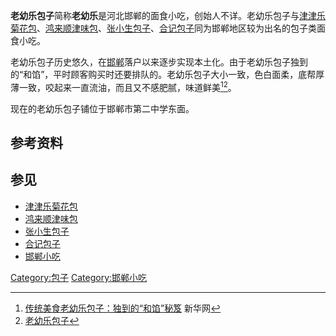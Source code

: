 '''老幼乐包子'''简称'''老幼乐'''是河北邯郸的面食小吃，创始人不详。老幼乐包子与[[津津乐菊花包|津津乐菊花包]]、[[鸿来顺津味包|鸿来顺津味包]]、[[张小生包子|张小生包子]]、[[合记包子|合记包子]]同为邯郸地区较为出名的包子类面食小吃。

老幼乐包子历史悠久，在[[邯郸|邯郸]]落户以来逐步实现本土化。由于老幼乐包子独到的“和馅”，平时顾客购买时还要排队的。老幼乐包子大小一致，色白面柔，底帮厚薄一致，咬起来一直流油，而且又不感肥腻，味道鲜美<ref>[http://www.he.xinhuanet.com/news/2014-04/13/c_1110205258.htm 传统美食老幼乐包子：独到的“和馅”秘笈] {{webarchive|url=https://web.archive.org/web/20141006165024/http://www.he.xinhuanet.com/news/2014-04/13/c_1110205258.htm |date=2014-10-06 }}新华网</ref><ref>[http://shop.bytravel.cn/produce1/80015E7C4E5053055B50.html 老幼乐包子]</ref>。

现在的老幼乐包子铺位于邯郸市第二中学东面。

== 参考资料 ==
{{reflist}}

== 参见 ==
* [[津津乐菊花包|津津乐菊花包]]
* [[鸿来顺津味包|鸿来顺津味包]]
* [[张小生包子|张小生包子]]
* [[合记包子|合记包子]]
* [[邯郸小吃|邯郸小吃]]

{{邯郸小吃}}
[[Category:包子|Category:包子]]
[[Category:邯郸小吃|Category:邯郸小吃]]
